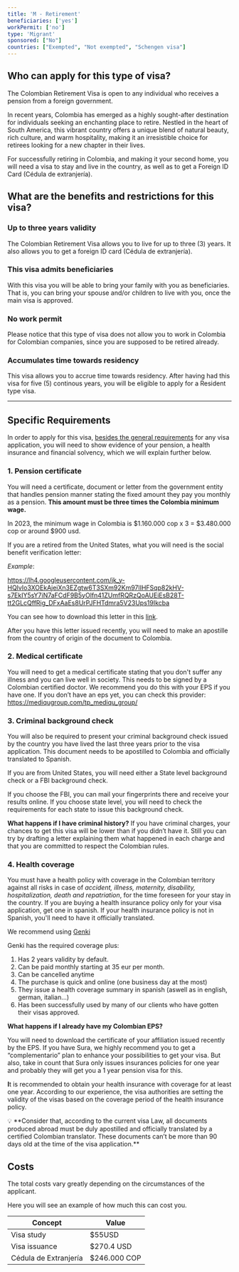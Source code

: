 ```yaml
---
title: 'M - Retirement'
beneficiaries: ['yes']
workPermit: ['no']
type: 'Migrant'
sponsored: ["No"]
countries: ["Exempted", "Not exempted", "Schengen visa"]
---
```

## Who can apply for this type of visa?

The Colombian Retirement Visa is open to any individual who receives a pension from a foreign government.

In recent years, Colombia has emerged as a highly sought-after destination for individuals seeking an enchanting place to retire. Nestled in the heart of South America, this vibrant country offers a unique blend of natural beauty, rich culture, and warm hospitality, making it an irresistible choice for retirees looking for a new chapter in their lives.

For successfully retiring in Colombia, and making it your second home, you will need a visa to stay and live in the country, as well as to get a Foreign ID Card (Cédula de extranjería). 

## What are the benefits and restrictions for this visa?

### **Up to three years validity**

The Colombian Retirement Visa allows you to live for up to three (3) years. It also allows you to get a foreign ID card (Cédula de extranjería).

### **This visa admits beneficiaries**

With this visa you will be able to bring your family with you as beneficiaries. That is, you can bring your spouse and/or children to live with you, once the main visa is approved.

### **No work permit**

Please notice that this type of visa does not allow you to work in Colombia for Colombian companies, since you are supposed to be retired already.

### **Accumulates time towards residency**

This visa allows you to accrue time towards residency. After having had this visa for five (5) continous years, you will be eligible to apply for a Resident type visa.

---

## Specific Requirements

In order to apply for this visa, [besides the general requirements](https://www.notion.so/General-visa-application-rules-1dc2c565143e4adb95086f993f184e36?pvs=21) for any visa application, you will need to show evidence of your pension, a health insurance and financial solvency, which we will explain further below.

### 1. Pension certificate

You will need a certificate, document or letter from the government entity that handles pension manner stating the fixed amount they pay you monthly as a pension. **This amount must be three times the Colombia minimum wage.**

In 2023, the minimum wage in Colombia is $1.160.000 cop x 3 = $3.480.000 cop or around $900 usd.

If you are a retired from the United States, what you will need is the social benefit verification letter:

*Example*:

https://lh4.googleusercontent.com/jk_y-HQlvIo3XOEkAjeiXn3EZgtw6T3SXm92Km97lIHFSqp82kHV-s7EkIY5sY7iN7aFCdF9B5yOlfn41ZUmfRQRzQoAUEiEsB28T-tt2GLcQffRig_DFxAaEs8UrPJFHTdmra5V23Ups19Ikcba

You can see how to download this letter in this [link](https://www.ssa.gov/manage-benefits/get-benefit-letter).

After you have this letter issued recently, you will need to make an apostille from the country of origin of the document to Colombia.

### 2. Medical certificate

You will need to get a medical certificate stating that you don't suffer any illness and you can live well in society. This needs to be signed by a Colombian certified doctor. We recommend you do this with your EPS if you have one. If you don’t have an eps yet, you can check this provider: https://mediqugroup.com/tp_mediqu_group/

### 3. Criminal background check

You will also be required to present your criminal background check issued by the country you have lived the last three years prior to the visa application. This document needs to be apostilled to Colombia and officially translated to Spanish.

If you are from United States, you will need either a State level background check or a FBI background check.

If you choose the FBI, you can mail your fingerprints there and receive your results online. If you choose state level, you will need to check the requirements for each state to issue this background check.

**What happens if I have criminal history?** If you have criminal charges, your chances to get this visa will be lower than if you didn’t have it. Still you can try by drafting a letter explaining them what happened in each charge and that you are committed to respect the Colombian rules.

### 4. Health coverage

You must have a health policy with coverage in the Colombian territory against all risks in case of *accident, illness, maternity, disability, hospitalization, death and repatriation*, for the time foreseen for your stay in the country. If you are buying a health insurance policy only for your visa application, get one in spanish. If your health insurance policy is not in Spanish, you'll need to have it officially translated.

We recommend using [Genki](https://genki.world/?with=capitaleme)

Genki has the required coverage plus: 

1. Has 2 years validity by default. 
2. Can be paid monthly starting at 35 eur per month. 
3. Can be cancelled anytime 
4. The purchase is quick and online (one business day at the most) 
5. They issue a health coverage summary in spanish (aswell as in english, german, italian…) 
6. Has been successfully used by many of our clients who have gotten their visas approved.

**What happens if I already have my Colombian EPS?**

You will need to download the certificate of your affiliation issued recently by the EPS. If you have Sura, we highly recommend you to get a “complementario” plan to enhance your possibilities to get your visa. But also, take in count that Sura only issues insurances policies for one year and probably they will get you a 1 year pension visa for this.

**I**t is recommended to obtain your health insurance with coverage for at least one year. According to our experience, the visa authorities are setting the validity of the visas based on the coverage period of the health insurance policy.

<aside>
💡 **Consider that, according to the current visa Law, all documents produced abroad must be duly apostilled and officially translated by a certified Colombian translator. These documents can’t be more than 90 days old at the time of the visa application.**

</aside>

## Costs

The total costs vary greatly depending on the circumstances of the applicant. 

Here you will see an example of how much this can cost you.

| Concept | Value |
| --- | --- |
| Visa study | $55USD |
| Visa issuance | $270.4 USD |
| Cédula de Extranjería | $246.000 COP |